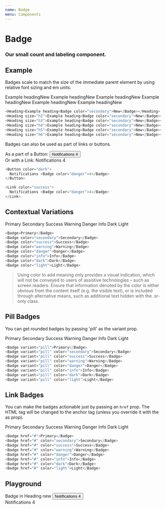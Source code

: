 ```yaml
---
name: Badge
menu: Components
---
```



# Badge

### Our small count and labeling component.

<PropsTable of={Badge} />

## Example
Badges scale to match the size of the immediate parent element by using relative font sizing and em units.

<Preview>
  <Heading>Example heading<Badge color="secondary">New</Badge></Heading>
  <Heading size="h2">Example heading<Badge color="secondary">New</Badge></Heading>
  <Heading size="h3">Example heading<Badge color="secondary">New</Badge></Heading>
  <Heading size="h4">Example heading<Badge color="secondary">New</Badge></Heading>
  <Heading size="h5">Example heading<Badge color="secondary">New</Badge></Heading>
  <Heading size="h6">Example heading<Badge color="secondary">New</Badge></Heading>
</Preview>

```typescript jsx
<Heading>Example heading<Badge color="secondary">New</Badge></Heading>
<Heading size="h2">Example heading<Badge color="secondary">New</Badge></Heading>
<Heading size="h3">Example heading<Badge color="secondary">New</Badge></Heading>
<Heading size="h4">Example heading<Badge color="secondary">New</Badge></Heading>
<Heading size="h5">Example heading<Badge color="secondary">New</Badge></Heading>
<Heading size="h6">Example heading<Badge color="secondary">New</Badge></Heading>
```

Badges can also be used as part of links or buttons.

<Preview>
  <Heading size="h6" css={{display: 'inline', marginRight: 'md'}}>As a part of a Button:</Heading>
  <Button color="dark">Notifications <Badge color="danger">4</Badge></Button>
  <br />
  <Heading size="h6" css={{display: 'inline', marginRight: 'md'}}>Or with a Link:</Heading>
  <Link color="success">Notifications <Badge color="danger">4</Badge></Link>
</Preview>

```typescript jsx
<Button color="dark">
  Notifications <Badge color="danger">4</Badge>
</Button>

<Link color="success">
  Notifications <Badge color="danger">4</Badge>
</Link>
```

## Contextual Variations

<Preview>
  <Spaced>
    <Badge>Primary</Badge>
    <Badge color="secondary">Secondary</Badge>
    <Badge color="success">Success</Badge>
    <Badge color="warning">Warning</Badge>
    <Badge color="danger">Danger</Badge>
    <Badge color="info">Info</Badge>
    <Badge color="dark">Dark</Badge>
    <Badge color="light">Light</Badge>
  </Spaced>
</Preview>

```typescript jsx
<Badge>Primary</Badge>
<Badge color="secondary">Secondary</Badge>
<Badge color="success">Success</Badge>
<Badge color="warning">Warning</Badge>
<Badge color="danger">Danger</Badge>
<Badge color="info">Info</Badge>
<Badge color="dark">Dark</Badge>
<Badge color="light">Light</Badge>
```

>Using color to add meaning only provides a visual indication,
which will not be conveyed to users of assistive technologies – such as screen readers.
Ensure that information denoted by the color is either obvious from the content itself (e.g. the visible text),
or is included through alternative means, such as additional text hidden with the .sr-only class.

## Pill Badges
You can get rounded badges by passing 'pill' as the variant prop.

<Preview>
  <Spaced>
    <Badge variant="pill">Primary</Badge>
    <Badge variant="pill" color="secondary">Secondary</Badge>
    <Badge variant="pill" color="success">Success</Badge>
    <Badge variant="pill" color="warning">Warning</Badge>
    <Badge variant="pill" color="danger">Danger</Badge>
    <Badge variant="pill" color="info">Info</Badge>
    <Badge variant="pill" color="dark">Dark</Badge>
    <Badge variant="pill" color="light">Light</Badge>
  </Spaced>
</Preview>


```typescript jsx
<Badge variant="pill">Primary</Badge>
<Badge variant="pill" color="secondary">Secondary</Badge>
<Badge variant="pill" color="success">Success</Badge>
<Badge variant="pill" color="warning">Warning</Badge>
<Badge variant="pill" color="danger">Danger</Badge>
<Badge variant="pill" color="info">Info</Badge>
<Badge variant="pill" color="dark">Dark</Badge>
<Badge variant="pill" color="light">Light</Badge>
```

## Link Badges

You can make the badges actionable just by passing an `href` prop.
The HTML tag will be changed to the anchor tag (unless you override it with the as prop).

<Preview>
  <Spaced>
    <Badge href="#">Primary</Badge>
    <Badge href="#" color="secondary">Secondary</Badge>
    <Badge href="#" color="success">Success</Badge>
    <Badge href="#" color="warning">Warning</Badge>
    <Badge href="#" color="danger">Danger</Badge>
    <Badge href="#" color="info">Info</Badge>
    <Badge href="#" color="dark">Dark</Badge>
    <Badge href="#" color="light">Light</Badge>
  </Spaced>
</Preview>


```typescript jsx
<Badge href="#">Primary</Badge>
<Badge href="#" color="secondary">Secondary</Badge>
<Badge href="#" color="success">Success</Badge>
<Badge href="#" color="warning">Warning</Badge>
<Badge href="#" color="danger">Danger</Badge>
<Badge href="#" color="info">Info</Badge>
<Badge href="#" color="dark">Dark</Badge>
<Badge href="#" color="light">Light</Badge>
```

## Playground

<Playground>
  <Heading size="h4">
    Badge in Heading <Badge>new</Badge>
  </Heading>
  <Button color="dark">
    Notifications <Badge color="danger">4</Badge>
  </Button>
  <div>
    <Link color="success">
      Notifications <Badge color="danger">4</Badge>
    </Link>
  </div>
</Playground>